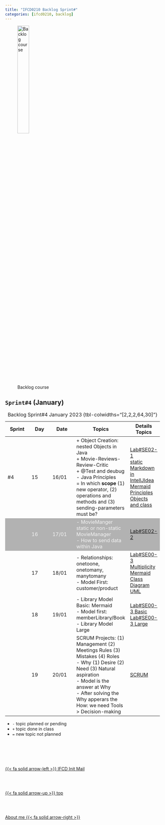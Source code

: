 ```yaml
---
title: "IFCD0210 Backlog Sprint#"
categories: [ifcd0210, backlog]
---
```


<style>
tr:nth-child(2) {
  background-color: #b2b2b2!important;
  color: #f4f4f4!important;
}
</style>


![Backlog course](/images/home/backlog.jpg){width="30%"}

## ``Sprint#4`` (January)


::: {.column-page-right}
| Sprint  | Day | Date | Topics |  Details Topics |
| -- | -- | -- | -- | -- |
| #4 | 15 | 16/01 | + Object Creation: nested Objects in Java</br> + Movie-Reviews-Review-Critic</br>+ @Test and deubug</br> - Java Principles <br> = In which <b>scope</b> (1) new operator, (2) operations and methods and (3) sending-parameters must be?| [Lab#SE02-1](/javase/selab2-1.qmd)</br>[static](/javase/se-concepts-static.qmd)</br>[Markdown in IntellJIdea Mermaid](https://www.jetbrains.com/help/idea/markdown.html#table){.exteranl}</br>[Principles](/javase/se-what-principles.qmd)</br>[Objects and class](/javase/se-concepts-objects.qmd)</br>  |
|  | 16 | 17/01 | - MovieManger static or non-static MovieManager</br> - How to send data within Java | [Lab#SE02-2](/javase/selab2-2.qmd) |
|  | 17 | 18/01 | - Relationships: onetoone, onetomany, manytomany</br> - Model First: customer/product | [Lab#SE00-3](/javase/selab0-3.qmd)</br>[Multiplicity](/javase/se-pattern-uml.qmd#entity-relationship-types-multiplicity)</br>[Mermaid Class Diagram UML](https://mermaid.js.org/syntax/classDiagram.html){.external} |
|  | 18 | 19/01 | - Library Model Basic: Mermaid</br> - Model first: memberLibrary/Book</br>- Library Model Large</br> | [Lab#SE00-3 Basic](/javase/selab0-3.qmd#basic-uml)</br>[Lab#SE00-3 Large](/javase/selab0-3.qmd#large-uml) |
|  | 19 | 20/01 | SCRUM Projects: (1) Management (2) Meetings Rules (3) Mistakes (4) Roles</br> - Why (1) Desire (2) Need (3) Natural aspiration</br> - Model is the answer at Why</br> - After solving the Why apperars the How: we need Tools > Decision-making | [SCRUM](/scrum/scrum-what-concepts.qmd) |
: Backlog Sprint#4 January 2023 {tbl-colwidths="[2,2,2,64,30]"}
:::


::: {.callout-note}

- `-` topic planned or pending
- `+` topic done in class
- `=` new topic not planned

:::
<!--- navLinks -->
<br><br>
<div class=row>
<br>
<div class='column left previous'>
<br>
[{{< fa solid arrow-left >}} IFCD Init Mail](/ifcd0210/ifcd0210initemail.qmd)
<br>
</div>
<br>
<div class='column center'>
<br>
[{{< fa solid arrow-up >}} top](#top)
<br>
</div>
<br>
<div class='column right next'>
<br>
[About me {{< fa solid arrow-right >}}](/about/about-this-me.qmd)
<br>
</div>
<br>
</div>
